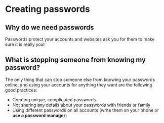 # Creating passwords

## Why do we need passwords

Passwords protect your accounts and websites ask you for them to make sure it is really you!

## What is stopping someone from knowing my password?

The only thing that can stop someone else from knowing your passwords online, and using your accounts for anything they want are the following good practices:

-   Creating unique, complicated passwords
-   Not sharing any details about your passwords with friends or family
-   Using different passwords on all accounts (write them on your phone or **use a password manager**)
